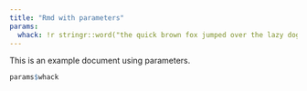 ```yaml
---
title: "Rmd with parameters"
params:
  whack: !r stringr::word("the quick brown fox jumped over the lazy dog", 2)
---
```


This is an example document using parameters.

```r
params$whack
```
